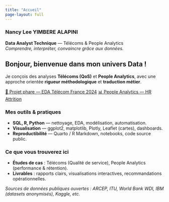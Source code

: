 ```yaml
---
title: "Accueil"
page-layout: full
---
```


<!-- ===== BANNIÈRE ACCUEIL (même logique que les autres pages) ===== -->
<div class="hero-banner-home"></div>


### Nancy Lee YIMBERE ALAPINI
**Data Analyst Technique** — Télécoms & People Analytics  
*Comprendre, interpréter, convaincre grâce aux données.*

</div>

## Bonjour, bienvenue dans mon univers Data !

Je conçois des analyses **Télécoms (QoS)** et **People Analytics**, avec une approche orientée
**rigueur méthodologique** et **traduction métier**.

<!-- ===== Projets phares (toujours visibles) ===== -->
<div class="projects-row">
  <a class="project-pill" href="telecoms/index.qmd">🚀 Projet phare — EDA Télécom France 2024</a>
  <a class="project-pill" href="people-analytics/index.qmd">📊 People Analytics — HR Attrition</a>
</div>

### Mes outils & pratiques
- **SQL, R, Python** — nettoyage, EDA, modélisation, automatisation.
- **Visualisation** — ggplot2, matplotlib, Plotly, Leaflet (cartes), dashboards.
- **Reproductibilité** — Quarto / R Markdown, notebooks, code source public.

### Ce que vous trouverez ici
- **Études de cas** : Télécoms (Qualité de service), People Analytics (performance & rétention).
- **Livrables** : rapports clairs, visualisations interactives, recommandations opérationnelles.

*Sources de données publiques ouvertes : ARCEP, ITU, World Bank WDI, IBM (datasets anonymisés), Kaggle, etc.*
